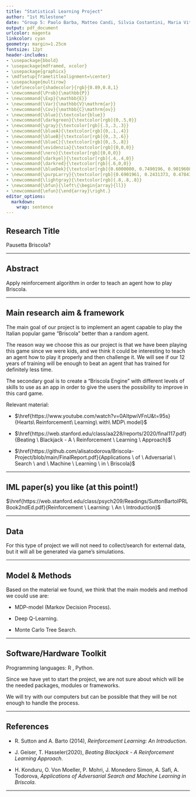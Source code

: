 ```yaml
---
title: "Statistical Learning Project"
author: "1st Milestone"
date: "Group 5: Paolo Barba, Matteo Candi, Silvia Costantini, Maria Vittoria Vestini."
output: pdf_document
urlcolor: magenta
linkcolor: cyan
geometry: margin=1.25cm
fontsize: 12pt
header-includes:
- \usepackage{bbold}
- \usepackage{mdframed, xcolor}
- \usepackage{graphicx}
- \mdfsetup{frametitlealignment=\center}
- \usepackage{multirow}
- \definecolor{shadecolor}{rgb}{0.89,0.8,1}
- \newcommand{\Prob}{\mathbb{P}}
- \newcommand{\Exp}{\mathbb{E}}
- \newcommand{\Var}{\mathbb{V}\mathrm{ar}}
- \newcommand{\Cov}{\mathbb{C}\mathrm{ov}}
- \newcommand{\blue}{\textcolor{blue}}
- \newcommand{\darkgreen}{\textcolor[rgb]{0,.5,0}}
- \newcommand{\gray}{\textcolor[rgb]{.3,.3,.3}}
- \newcommand{\blueA}{\textcolor[rgb]{0,.1,.4}}
- \newcommand{\blueB}{\textcolor[rgb]{0,.3,.6}}
- \newcommand{\blueC}{\textcolor[rgb]{0,.5,.8}}
- \newcommand{\evidenzia}{\textcolor[rgb]{0,0,0}}
- \newcommand{\nero}{\textcolor[rgb]{0,0,0}}
- \newcommand{\darkyel}{\textcolor[rgb]{.4,.4,0}}
- \newcommand{\darkred}{\textcolor[rgb]{.6,0,0}}
- \newcommand{\blueDek}{\textcolor[rgb]{0.6000000, 0.7490196, 0.9019608}}
- \newcommand{\purpLarry}{\textcolor[rgb]{0.6901961, 0.2431373, 0.4784314}}
- \newcommand{\lightgray}{\textcolor[rgb]{.8,.8,.8}}
- \newcommand{\bfun}{\left\{\begin{array}{ll}}
- \newcommand{\efun}{\end{array}\right.}
editor_options: 
  markdown: 
    wrap: sentence
---
```


## Research Title

Pausetta Briscola?

------------------------------------------------------------------------

## Abstract

Apply reinforcement algorithm in order to teach an agent how to play Briscola.

------------------------------------------------------------------------

## Main research aim & framework

The main goal of our project is to implement an agent capable to play the Italian popular game "Briscola" better than a random agent.

The reason way we choose this as our project is that we have been playing this game since we were kids, and we think it could be interesting to teach an agent how to play it properly and then challenge it.
We will see if our 12 years of training will be enough to beat an agent that has trained for definitely less time.

The secondary goal is to create a "Briscola Engine" with different levels of skills to use as an app in order to give the users the possibility to improve in this card game.

Relevant material:

-   $\href{https://www.youtube.com/watch?v=0AItpwiVFnU&t=95s}{Hearts\ Reinforcement\ Learning\ with\ MDP\ model}$

-   $\href{https://web.stanford.edu/class/aa228/reports/2020/final117.pdf}{Beating \ Blackjack - A \ Reinforcement \ Learning \ Approach}$

-   $\href{https://github.com/alisatodorova/Briscola-Project/blob/main/FinalReport.pdf}{Applications \ of \ Adversarial \ Search \ and \ Machine \ Learning \ in \ Briscola}$

------------------------------------------------------------------------

## IML paper(s) you like (at this point!)

$\href{https://web.stanford.edu/class/psych209/Readings/SuttonBartoIPRLBook2ndEd.pdf}{Reinforcement \ Learning: \ An \ Introduction}$

------------------------------------------------------------------------

## Data

For this type of project we will not need to collect/search for external data, but it will all be generated via game's simulations.

------------------------------------------------------------------------

## Model & Methods

Based on the material we found, we think that the main models and method we could use are:

-   MDP-model (Markov Decision Process).

-   Deep Q-Learning.

-   Monte Carlo Tree Search.

------------------------------------------------------------------------

## Software/Hardware Toolkit

Programming languages: R , Python.

Since we have yet to start the project, we are not sure about which will be the needed packages, modules or frameworks.

We will try with our computers but can be possible that they will be not enough to handle the process.

------------------------------------------------------------------------

## References

-   R. Sutton and A.
    Barto (2014), *Reinforcement Learning: An Introduction*.

-   J. Geiser, T. Hasseler(2020), *Beating Blackjack - A Reinforcement Learning Approach*.

-   H. Konduru, O. Von Moeller, P. Mohri, J. Monedero Simon, A. Safi, A. Todorova, *Applications of Adversarial Search and Machine Learning in Briscola*.

------------------------------------------------------------------------
